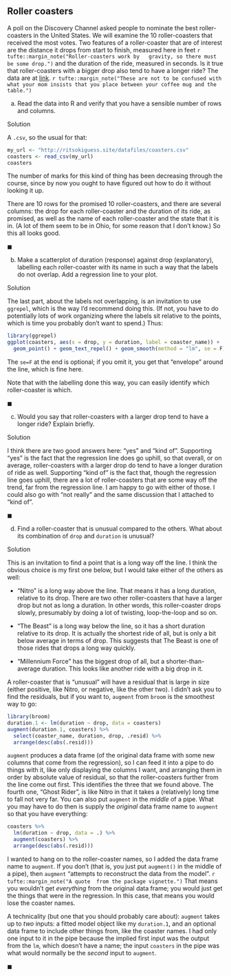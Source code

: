 ##  Roller coasters


 A poll on the Discovery Channel asked people to nominate the
best roller-coasters in the United States. We will examine the 10
roller-coasters that received the most votes. Two features of a
roller-coaster that are of interest are the distance it drops from
start to finish, measured here in feet
`r tufte::margin_note("Roller-coasters work by   gravity, so there must be some drop.")` and the duration of the ride,
measured in seconds. Is it true that roller-coasters with a bigger
drop also tend to have a longer ride? The data are at
[link](http://ritsokiguess.site/datafiles/coasters.csv).
`r tufte::margin_note("These are not to be confused with what your mom insists that you place between your coffee mug and the table.")`



(a) Read the data into R and verify that you have a sensible
number of rows and columns.


Solution


A `.csv`, so the usual for that:

```r
my_url <- "http://ritsokiguess.site/datafiles/coasters.csv"
coasters <- read_csv(my_url)
coasters
```

 

The number of marks for this kind of thing has been decreasing through
the course, since by now you ought to have figured out how to do it
without looking it up.

There are 10 rows for the promised 10 roller-coasters, and there are
several columns: the drop for each roller-coaster and the duration of
its ride, as promised, as well as the name of each roller-coaster and the state
that it is in. (A lot of them seem to be in Ohio, for some reason that
I don't know.) So this all looks good.

$\blacksquare$

(b) Make a scatterplot of duration (response) against drop
(explanatory), labelling each roller-coaster with its name in such a
way that the labels do not overlap. Add a regression line to your plot.


Solution


The last part, about the labels not overlapping, is an
invitation to use `ggrepel`, which is the way I'd
recommend doing this. (If not, you have to do potentially lots
of work organizing where the labels sit relative to the points,
which is time you probably don't want to spend.) Thus:
```r
library(ggrepel)
ggplot(coasters, aes(x = drop, y = duration, label = coaster_name)) +
  geom_point() + geom_text_repel() + geom_smooth(method = "lm", se = F)
```

       

The `se=F` at the end is optional; if you omit it, you get that
"envelope" around the line, which is fine here.

Note that with the labelling done this way, you can easily identify
which roller-coaster is which.

$\blacksquare$

(c) Would you say that roller-coasters with a larger drop tend
to have a longer ride? Explain briefly.


Solution


I think there are two good answers here: "yes" and "kind of".
Supporting "yes" is the fact that the regression line does go
uphill, so that overall, or on average, roller-coasters with a
larger drop do tend to have a longer duration of ride as well.
Supporting "kind of" is the fact that, though the regression
line goes uphill, there are a lot of roller-coasters that are
some way off the trend, far from the regression line.
I am happy to go with either of those. I could also go with
"not really" and the same discussion that I attached to 
"kind of". 

$\blacksquare$

(d) Find a roller-coaster that is unusual compared to the
others. What about its combination of `drop` and
`duration` is unusual?


Solution


This is an invitation to find a point that is a long way off the
line. I think the obvious choice is my first one below, but I
would take either of the others as well:


* "Nitro" is a long way above the line. That means it has
a long duration, relative to its drop. There are two other
roller-coasters that have a larger drop but not as long a
duration. In other words, this roller-coaster drops slowly,
presumably by doing a lot of twisting, loop-the-loop and so on.

* "The Beast" is a long way below the line, so it has a
short duration relative to its drop. It is actually the
shortest ride of all, but is only a bit below average in terms
of drop. This suggests that The Beast is one of those rides
that drops a long way quickly.

* "Millennium Force" has the biggest drop of all, but a
shorter-than-average duration. This looks like another ride
with a big drop in it.

A roller-coaster that is "unusual" will have a residual that
is large in size (either positive, like Nitro, or negative, like
the other two). I didn't ask you to find the residuals, but if
you want to, `augment` from `broom` is the
smoothest way to go:
```r
library(broom)
duration.1 <- lm(duration ~ drop, data = coasters)
augment(duration.1, coasters) %>%
  select(coaster_name, duration, drop, .resid) %>%
  arrange(desc(abs(.resid)))
```

       

`augment` produces a data frame (of the original data frame
with some new columns that come from the regression), so I can feed it
into a pipe to do things with it, like only displaying the columns I
want, and arranging them in order by absolute value of residual, so
that the roller-coasters further from the line come out first. This
identifies the three that we found above. The fourth one, "Ghost Rider", 
is like Nitro in that it takes a (relatively) long time to
fall not very far.
You can also put `augment` in the *middle* of a pipe. What
you may have to do then is supply the *original* data frame name
to `augment` so that you have everything:

```r
coasters %>%
  lm(duration ~ drop, data = .) %>%
  augment(coasters) %>%
  arrange(desc(abs(.resid)))
```

 

I wanted to hang on to the roller-coaster names, so I added the data
frame name to `augment`. If you don't (that is, you just put
`augment()` in the middle of a pipe), then `augment`
"attempts to reconstruct the data from the model".
`r tufte::margin_note("A quote  from the package vignette.")` That means you wouldn't get
*everything* from the original data frame; you would just get the
things that were in the regression. In this case, that means you would lose
the coaster names.

A technicality (but one that you should probably care about):
`augment` takes up to *two* inputs: a fitted model object
like my `duration.1`, and an optional data frame to include
other things from, like the coaster names. I had only one input to it
in the pipe because the implied first input was the output from the
`lm`, which doesn't have a name; the input `coasters` in
the pipe was what would normally be the *second* input to
`augment`.

$\blacksquare$



